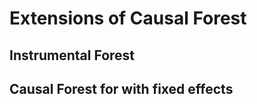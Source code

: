 # Extensions of Causal Forest


## Instrumental Forest



## Causal Forest for with fixed effects 





